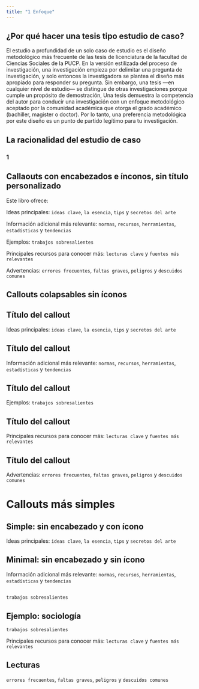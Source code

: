 ```yaml
---
title: "1 Enfoque"
---
```


## ¿Por qué hacer una tesis tipo estudio de caso?

El estudio a profundidad de un solo caso de estudio es el diseño metodológico más frecuente de las tesis de licenciatura de la facultad de Ciencias Sociales de la PUCP. En la versión estilizada del proceso de investigación, una investigación empieza por delimitar una pregunta de investigación, y solo entonces la investigadora se plantea el diseño más apropiado para responder su pregunta. Sin embargo, una tesis ---en cualquier nivel de estudio--- se distingue de otras investigaciones porque cumple un propósito de demostración, Una tesis demuestra la competencia del autor para conducir una investigación con un enfoque metodológico aceptado por la comunidad académica que otorga el grado académico (bachiller, magister o doctor). Por lo tanto, una preferencia metodológica por este diseño es un punto de partido legítimo para tu investigación.


## La racionalidad del estudio de caso

### 1


## Callaouts con encabezados e ínconos, sin título personalizado
Este libro ofrece:

:::{.callout-tip}
Ideas principales: 
`ideas clave`, `la esencia`, `tips` y `secretos del arte`
:::

:::{.callout-note}
Información adicional más relevante:
`normas`, `recursos`, `herramientas`, `estadísticas` y `tendencias`
:::

:::{.callout-warning}
Ejemplos: 
`trabajos sobresalientes`
:::

:::{.callout-important}
Principales recursos para conocer más:
`lecturas clave` y `fuentes más relevantes`
:::

:::{.callout-caution}
Advertencias: 
`errores frecuentes`, `faltas graves`, `peligros` y `descuidos comunes`
:::

## Callouts colapsables sin íconos

:::{.callout-tip collapse="true" icon="false"}
# Título del callout
Ideas principales: 
`ideas clave`, `la esencia`, `tips` y `secretos del arte`
:::

:::{.callout-note collapse="true" icon="false"}
# Título del callout
Información adicional más relevante:
`normas`, `recursos`, `herramientas`, `estadísticas` y `tendencias`
:::

:::{.callout-warning collapse="true" icon="false"}
# Título del callout
Ejemplos: 
`trabajos sobresalientes`
:::

:::{.callout-important collapse="true" icon="false"}
# Título del callout
Principales recursos para conocer más:
`lecturas clave` y `fuentes más relevantes`
:::

:::{.callout-caution collapse="true" icon="false"}
# Título del callout
Advertencias: 
`errores frecuentes`, `faltas graves`, `peligros` y `descuidos comunes`
:::

# Callouts más simples

## Simple: sin encabezado y con ícono
:::{.callout-tip collapse="false" appearance="simple"}

Ideas principales: 
`ideas clave`, `la esencia`, `tips` y `secretos del arte`
:::

## Minimal: sin encabezado y sin ícono
:::{.callout-note icon="false"  appearance="minimal"}
Información adicional más relevante:
`normas`, `recursos`, `herramientas`, `estadísticas` y `tendencias`
:::

:::{.callout-warning collapse="true" icon="false"}
## <i class="bi bi-binoculars"></i> 
`trabajos sobresalientes`
:::

:::{.callout-warning collapse="true" icon="false"}
## <i class="bi bi-binoculars"></i> Ejemplo: sociología 
`trabajos sobresalientes`
:::

:::{.callout-important collapse="false" appearance="simple"}
Principales recursos para conocer más:
`lecturas clave` y `fuentes más relevantes`
:::

:::{.callout-caution collapse="true" icon="false"}
## <i class="bi bi-book"></i> Lecturas
`errores frecuentes`, `faltas graves`, `peligros` y `descuidos comunes`
:::



